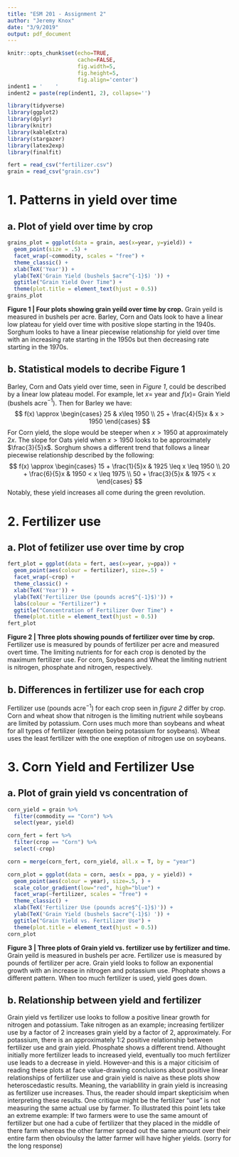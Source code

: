 ```yaml
---
title: "ESM 201 - Assignment 2"
author: "Jeremy Knox"
date: "3/9/2019"
output: pdf_document
---
```


```r
knitr::opts_chunk$set(echo=TRUE, 
                      cache=FALSE, 
                      fig.width=5, 
                      fig.height=5,
                      fig.align='center')
indent1 = '    '      
indent2 = paste(rep(indent1, 2), collapse='')

library(tidyverse)
library(ggplot2)
library(dplyr)
library(knitr)
library(kableExtra)
library(stargazer)
library(latex2exp)
library(finalfit)

fert = read_csv("fertilizer.csv")
grain = read_csv("grain.csv")

```


# 1. Patterns in yield over time  

## a. Plot of yield over time by crop 
```r

grains_plot = ggplot(data = grain, aes(x=year, y=yield)) +
  geom_point(size = .5) +
  facet_wrap(~commodity, scales = "free") +
  theme_classic() +
  xlab(TeX('Year')) +
  ylab(TeX('Grain Yield (bushels $acre^{-1}$) ')) +
  ggtitle("Grain Yield Over Time") +
  theme(plot.title = element_text(hjust = 0.5)) 
grains_plot

```
**Figure 1 | Four plots showing grain yeild over time by crop.** Grain yeild is measured in bushels per acre. Barley, Corn and Oats look to have a linear low plateau for yield over time with  positive slope starting in the 1940s. Sorghum looks to have a linear piecewise relationship for yield over time with an increasing rate starting in the 1950s but then decreasing rate starting in the 1970s.  


## b. Statistical models to decribe Figure 1
Barley, Corn and Oats yield over time, seen in *Figure 1*, could be described by a linear low plateau model. For example, let $x =$ year and $f(x) =$ Grain Yield (bushels   acre$^{-1}$). Then for Barley we have:
$$ 
f(x) \approx
\begin{cases} 
      25 & x\leq 1950 \\
      25 + \frac{4}{5}x & x > 1950 
   \end{cases}
$$
For Corn yield, the slope would be steeper when $x>1950$ at approximately $2x$. The slope for Oats yield when $x>1950$ looks to be approximately $\frac{3}{5}x$. Sorghum shows a different trend that follows a linear piecewise relationship described by the following:
$$
f(x) \approx
\begin{cases}
    15 + \frac{1}{5}x & 1925 \leq x \leq 1950 \\
    20 + \frac{6}{5}x & 1950 < x \leq 1975 \\
    50 + \frac{3}{5}x & 1975 < x 
  \end{cases}
$$
Notably, these yield increases all come during the green revolution.   

# 2. Fertilizer use

## a. Plot of fetilizer use over time by crop
```r

fert_plot = ggplot(data = fert, aes(x=year, y=ppa)) +
  geom_point(aes(colour = fertilizer), size=.5) +
  facet_wrap(~crop) +
  theme_classic() +
  xlab(TeX('Year')) +
  ylab(TeX('Fertilizer Use (pounds acre$^{-1}$)')) +
  labs(colour = "Fertilizer") +
  ggtitle("Concentration of Fertilizer Over Time") +
  theme(plot.title = element_text(hjust = 0.5)) 
fert_plot

```
**Figure 2 | Three plots showing pounds of fertilizer over time by crop.** Fertilizer use is measured by pounds of fertilizer per acre and measured overt time. The limiting nutrients for for each crop is denoted by the maximum fertilizer use. For corn, Soybeans and Wheat the limiting nutrient is nitrogen, phosphate and nitrogen, respectively. 

## b. Differences in fertilizer use for each crop  
Fertilizer use (pounds acre$^{-1}$) for each crop seen in *figure 2* differ by crop. Corn and wheat show that nitrogen is the limiting nutrient while soybeans are limited by potassium. Corn uses much more than soybeans and wheat for all types of fertilizer (exeption being potassium for soybeans). Wheat uses the least fertilizer with the one exeption of nitrogen use on soybeans.  



# 3. Corn Yield and Fertilizer Use  
## a. Plot of grain yield vs concentration of 
```r
corn_yield = grain %>% 
  filter(commodity == "Corn") %>% 
  select(year, yield)

corn_fert = fert %>% 
  filter(crop == "Corn") %>% 
  select(-crop) 

corn = merge(corn_fert, corn_yield, all.x = T, by = "year")

corn_plot = ggplot(data = corn, aes(x = ppa, y = yield)) +
  geom_point(aes(colour = year), size=.5, ) +
  scale_color_gradient(low="red", high="blue") +
  facet_wrap(~fertilizer, scales = "free") +
  theme_classic() +
  xlab(TeX('Fertilizer Use (pounds acre$^{-1}$)')) +
  ylab(TeX('Grain Yield (bushels $acre^{-1}$) ')) +
  ggtitle("Grain Yield vs. Fertilizer Use") +
  theme(plot.title = element_text(hjust = 0.5)) 
corn_plot
``` 
**Figure 3 | Three plots of Grain yield vs. fertilizer use by fertilizer and time.** Grain yeild is measured in bushels per acre. Fertilizer use is measured by pounds of fertilizer per acre. Grain yield looks to follow an exponential growth with an increase in nitrogen and potassium use. Phophate shows a different pattern. When too much fertilizer is used, yield goes down. 


## b. Relationship between yield and fertilizer  
Grain yield vs fertilizer use looks to follow a positive linear growth for nitrogen and potassium. Take nitrogen as an example; increasing fertilizer use by a factor of 2 increases grain yield by a factor of 2, approximately. For potassium, there is an approximately 1:2 positive relationship between fertilizer use and grain yield. Phosphate shows a different trend. Althought initially more fertilizer leads to increased yield, eventually too much fertilizer use leads to a decrease in yield. However-and this is a major citicisim of reading these plots at face value-drawing conclusions about positive linear relationships of fertilizer use and grain yield is naive as these plots show heteroscedastic results. Meaning, the variablility in grain yield is increasing as fertilizer use increases. Thus, the reader should impart skepticisim when interpreting these results. One critique might be the fertilizer "use" is not measuring the same actual use by farmer. To illustrated this point lets take an extreme example: If two farmers were to use the same amount of fertilizer but one had a cube of fertilizer that they placed in the middle of there farm whereas the other farmer spread out the same amount over their entire farm then obvioulsy the latter farmer will have higher yields. (sorry for the long response)



















